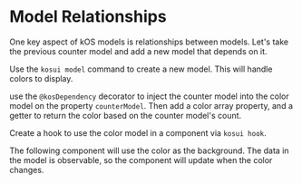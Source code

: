 
# Model Relationships

<Meta title="Foundations/3. Model Relationships" />

One key aspect of kOS models is relationships between models. Let's take the previous counter model and add a new model that depends on it.

Use the `kosui model` command to create a new model. This will handle colors to display.

use the `@kosDependency` decorator to inject the counter model into the color model on the property `counterModel`.
Then add a color array property, and a getter to return the color based on the counter model's count.

<Snippet name="color-model@color-model.ts" />

Create a hook to use the color model in a component via `kosui hook`.

The following component will use the color as the background. The data in the model is observable, so the component will update when the color changes.

<Canvas of={CounterExampleWithColors} sourceState="none" />

<Snippet name="CounterWithColor@counter-example.tsx" />

